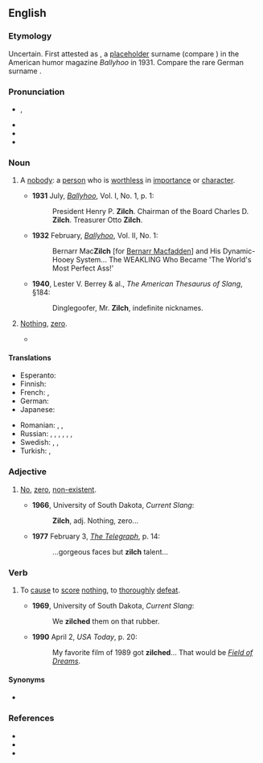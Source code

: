 {{also|Zilch}}
==English==
{{was wotd|2009|July|31}}

===Etymology===
Uncertain. First attested as {{m|en|Zilch}}, a [[placeholder]] surname (compare {{m|en|John Doe}}) in the American humor magazine ''Ballyhoo'' in 1931. Compare the rare German surname {{m|de|Zilch}}.

===Pronunciation===
* {{a|RP|GA}} {{enPR|zĭlch}}, {{IPA|en|/zɪltʃ/}}
* {{audio|en|en-au-zilch.ogg|Audio (AU)}}
* {{audio|en|LL-Q1860 (eng)-I learned some phrases-zilch.wav|Audio (UK)}}
* {{rhymes|en|ɪltʃ}}

===Noun===
{{en-noun|~}}

# {{lb|en|countable|informal|archaic}} A [[nobody]]: a [[person]] who is [[worthless]] in [[importance]] or [[character]].
#: {{syn|en|Thesaurus:nonentity}}
#* '''1931''' July, ''[[:w:Ballyhoo (magazine)|Ballyhoo]]'', Vol. I, No. 1, p. 1:
#*: President Henry P. '''Zilch'''. Chairman of the Board Charles D. '''Zilch'''. Treasurer Otto '''Zilch'''.
#* '''1932''' February, ''[[:w:Ballyhoo (magazine)|Ballyhoo]]'', Vol. II, No. 1:
#*: Bernarr Mac'''Zilch''' [for [[:w:Bernarr Macfadden|Bernarr Macfadden]]] and His Dynamic-Hooey System... The WEAKLING Who Became 'The World's Most Perfect Ass!'
#* '''1940''', Lester V. Berrey & al., ''The American Thesaurus of Slang'', §184:
#*: Dinglegoofer, Mr. '''Zilch''', indefinite nicknames.
# {{lb|en|uncountable|informal}} [[nothing|Nothing]], [[zero]].
#: {{syn|en|Thesaurus:nothing}}
#: {{ux|en|Her search for decent home-made winter clothes came up with '''zilch''', so she had to get imported stuff.}}
#* {{quote-book|en|year=1991|author=Judith Arnold|title=One Good Turn‎|page=104|passage="If the homeless wind up with '''zilch'''," James retorted, veiling his indignation behind a malevolent smile, "it's because they deserve '''zilch'''."}}

====Translations====
<!--informal translations, formal ones go at 'nothing'-->
{{trans-top|''(informal)'' nothing}}
* Esperanto: {{t+|eo|nenio}}
* Finnish: {{t|fi|ei-kukaan}}
* French: {{t+|fr|que dalle}}, {{t+|fr|que pouic}}
* German: {{t+|de|nix}}
* Japanese: {{t|ja|何も|tr=nani mo}}
{{trans-mid}}
* Romanian: {{t+|ro|canci}}, {{t+|ro|ioc}}, {{t+|ro|boacă|f}}
* Russian: {{t+|ru|ничего́}}, {{qualifier|slang}} {{t|ru|ни черта́}}, {{t+|ru|ни фига́}}, {{t|ru|ни шиша́}}, {{t+|ru|ни хрена́}}, {{qualifier|vulgar}} {{t+|ru|ни хуя́}}, {{t+|ru|ни хера́}}
* Swedish: {{t+|sv|noll}}, {{t+|sv|nolla|c}}, {{t+|sv|ingenting}}
* Turkish: {{t+|tr|hiç}}, {{t+|tr|değersiz}}
{{trans-bottom}}

===Adjective===
{{en-adj|-}}

# {{lb|en|informal|mostly|_|US}} [[no|No]], [[zero]], [[non-existent]].
#* '''1966''', University of South Dakota, ''Current Slang'':
#*: '''Zilch''', adj. Nothing, zero...
#* '''1977''' February 3, ''[[:w:Telegraph (Brisbane)|The Telegraph]]'', p. 14:
#*: ...gorgeous faces but '''zilch''' talent...

===Verb===
{{en-verb|es}}

# {{lb|en|informal|US|_|sports}} To [[cause]] to [[score]] [[nothing]], to [[thoroughly]] [[defeat]].
#* '''1969''', University of South Dakota, ''Current Slang'':
#*: We '''zilched''' them on that rubber.
#* '''1990''' April 2, ''USA Today'', p. 20:
#*: My favorite film of 1989 got '''zilched'''... That would be ''[[:w:Field of Dreams|Field of Dreams]]''.

====Synonyms====
* {{l|en|shutout}}

===References===
* {{R:Etymonline}}
* {{R:OED Online|entry=zilch|code=232853|part of speech=n. (and adj.)|date=1986}}
* {{R:OED Online|entry=zilch|code=243643|part of speech=v|date=1993}}